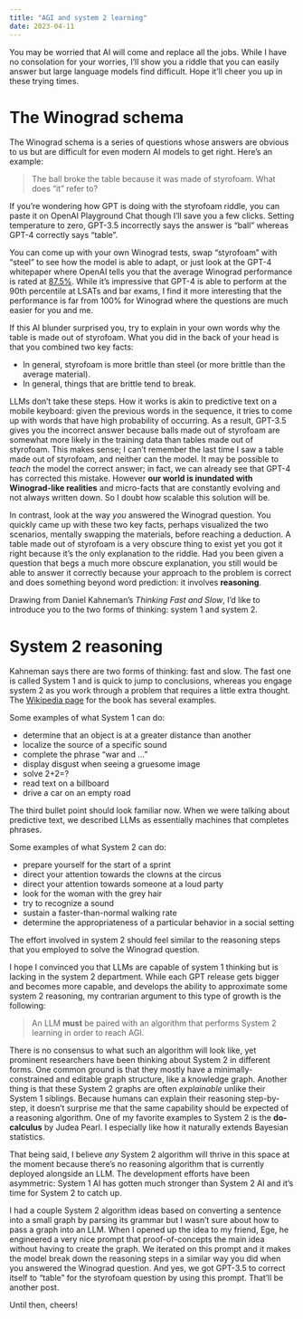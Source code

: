```yaml
---
title: "AGI and system 2 learning"
date: 2023-04-11
---
```


You may be worried that AI will come and replace all the jobs. While I have no consolation for your worries, I'll show you a riddle that you can easily answer but large language models find difficult. Hope it'll cheer you up in these trying times.

# The Winograd schema

The Winograd schema is a series of questions whose answers are obvious to us but are difficult for even modern AI models to get right. Here's an example:

> The ball broke the table because it was made of styrofoam. What does "it" refer to?

If you're wondering how GPT is doing with the styrofoam riddle, you can paste it on OpenAI Playground Chat though I'll save you a few clicks. Setting temperature to zero, GPT-3.5 incorrectly says the answer is "ball" whereas GPT-4 correctly says "table".

You can come up with your own Winograd tests, swap "styrofoam" with "steel" to see how the model is able to adapt, or just look at the GPT-4 whitepaper where OpenAI tells you that the average Winograd performance is rated at [87.5%](https://openai.com/research/gpt-4). While it's impressive that GPT-4 is able to perform at the 90th percentile at LSATs and bar exams, I find it more interesting that the performance is far from 100% for Winograd where the questions are much easier for you and me.

If this AI blunder surprised you, try to explain in your own words why the table is made out of styrofoam. What you did in the back of your head is that you combined two key facts:

- In general, styrofoam is more brittle than steel (or more brittle than the average material).
- In general, things that are brittle tend to break.

LLMs don't take these steps. How it works is akin to predictive text on a mobile keyboard: given the previous words in the sequence, it tries to come up with words that have high probability of occurring. As a result, GPT-3.5 gives you the incorrect answer because balls made out of styrofoam are somewhat more likely in the training data than tables made out of styrofoam. This makes sense; I can't remember the last time I saw a table made out of styrofoam, and neither can the model. It may be possible to *teach* the model the correct answer; in fact, we can already see that GPT-4 has corrected this mistake. However **our world is inundated with Winograd-like realities** and micro-facts that are constantly evolving and not always written down. So I doubt how scalable this solution will be.


In contrast, look at the way *you* answered the Winograd question. You quickly came up with these two key facts, perhaps visualized the two scenarios, mentally swapping the materials, before reaching a deduction. A table made out of styrofoam is a very obscure thing to exist yet you got it right because it's the only explanation to the riddle. Had you been given a question that begs a much more obscure explanation, you still would be able to answer it correctly because your approach to the problem is correct and does something beyond word prediction: it involves **reasoning**.

Drawing from Daniel Kahneman's *Thinking Fast and Slow*, I'd like to introduce you to the two forms of thinking: system 1 and system 2.

# System 2 reasoning

Kahneman says there are two forms of thinking: fast and slow. The fast one is called System 1 and is quick to jump to conclusions, whereas you engage system 2 as you work through a problem that requires a little extra thought. The [Wikipedia page](https://en.m.wikipedia.org/wiki/Thinking,_Fast_and_Slow) for the book has several examples.

Some examples of what System 1 can do:

- determine that an object is at a greater distance than another
- localize the source of a specific sound
- complete the phrase "war and ..."
- display disgust when seeing a gruesome image
- solve 2+2=?
- read text on a billboard
- drive a car on an empty road

The third bullet point should look familiar now. When we were talking about predictive text, we described LLMs as essentially machines that completes phrases.

Some examples of what System 2 can do:

- prepare yourself for the start of a sprint
- direct your attention towards the clowns at the circus
- direct your attention towards someone at a loud party
- look for the woman with the grey hair
- try to recognize a sound
- sustain a faster-than-normal walking rate
- determine the appropriateness of a particular behavior in a social setting

The effort involved in system 2 should feel similar to the reasoning steps that you employed to solve the Winograd question.

I hope I convinced you that LLMs are capable of system 1 thinking but is lacking in the system 2 department. While each GPT release gets bigger and becomes more capable, and develops the ability to approximate some system 2 reasoning, my contrarian argument to this type of growth is the following:

> An LLM **must** be paired with an algorithm that performs System 2 learning in order to reach AGI.

There is no consensus to what such an algorithm will look like, yet prominent researchers have been thinking about System 2 in different forms. One common ground is that they mostly have a minimally-constrained and editable graph structure, like a knowledge graph. Another thing is that these System 2 graphs are often *explainable* unlike their System 1 siblings. Because humans can explain their reasoning step-by-step, it doesn't surprise me that the same capability should be expected of a reasoning algorithm. One of my favorite examples to System 2 is the **do-calculus** by Judea Pearl. I especially like how it naturally extends Bayesian statistics.

That being said, I believe *any* System 2 algorithm will thrive in this space at the moment because there's no reasoning algorithm that is currently deployed alongside an LLM. The development efforts have been asymmetric: System 1 AI has gotten much stronger than System 2 AI and it's time for System 2 to catch up.

I had a couple System 2 algorithm ideas based on converting a sentence into a small graph by parsing its grammar but I wasn't sure about how to pass a graph into an LLM. When I opened up the idea to my friend, Ege, he engineered a very nice prompt that proof-of-concepts the main idea without having to create the graph. We iterated on this prompt and it makes the model break down the reasoning steps in a similar way you did when you answered the Winograd question. And yes, we got GPT-3.5 to correct itself to "table" for the styrofoam question by using this prompt. That'll be another post.

Until then, cheers!
